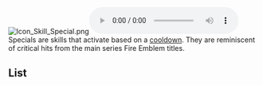 [[File:Icon Skill Special.png|alt=|right]][[File:se btl skill1.flac|right|thumb|The Special trigger sound.]]{{Quote|My special skill, {{Sp|Night Sky}}, is ready to use! It activates after I take a certain number of actions in a fight.|{{Ht|Anna: Commander}}}}Specials are skills that activate based on a [[cooldown]]. They are reminiscent of critical hits from the main series Fire Emblem titles.
{{clear}}
==List==
{{Specials List}}
{{Skills Navbox}}
